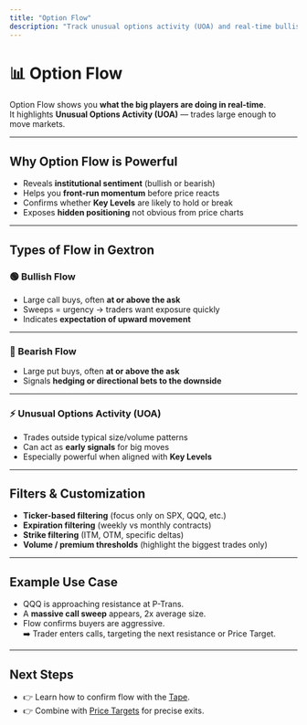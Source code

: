 ```yaml
---
title: "Option Flow"
description: "Track unusual options activity (UOA) and real-time bullish or bearish flow in Gextron."
---
```


# 📊 Option Flow

Option Flow shows you **what the big players are doing in real-time**.  
It highlights **Unusual Options Activity (UOA)** — trades large enough to move markets.

---

## Why Option Flow is Powerful

- Reveals **institutional sentiment** (bullish or bearish)  
- Helps you **front-run momentum** before price reacts  
- Confirms whether **Key Levels** are likely to hold or break  
- Exposes **hidden positioning** not obvious from price charts  

---

## Types of Flow in Gextron

### 🟢 Bullish Flow
- Large call buys, often **at or above the ask**  
- Sweeps = urgency → traders want exposure quickly  
- Indicates **expectation of upward movement**  

---

### 🔴 Bearish Flow
- Large put buys, often **at or above the ask**  
- Signals **hedging or directional bets to the downside**  

---

### ⚡ Unusual Options Activity (UOA)
- Trades outside typical size/volume patterns  
- Can act as **early signals** for big moves  
- Especially powerful when aligned with **Key Levels**  

---

## Filters & Customization

- **Ticker-based filtering** (focus only on SPX, QQQ, etc.)  
- **Expiration filtering** (weekly vs monthly contracts)  
- **Strike filtering** (ITM, OTM, specific deltas)  
- **Volume / premium thresholds** (highlight the biggest trades only)  

---

## Example Use Case

- QQQ is approaching resistance at P-Trans.  
- A **massive call sweep** appears, 2x average size.  
- Flow confirms buyers are aggressive.  
➡️ Trader enters calls, targeting the next resistance or Price Target.  

---

## Next Steps

- 👉 Learn how to confirm flow with the [Tape](/features/tape).  
- 👉 Combine with [Price Targets](/features/price-targets) for precise exits.
